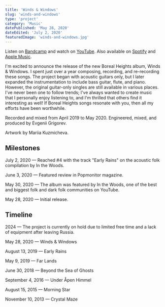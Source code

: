 ```yaml
---
title: 'Winds & Windows'
slug: 'winds-and-windows'
type: 'project'
category: 'Music'
datePublished: 'May 28, 2020'
dateEdited: 'July 2, 2020'
featuredImage: 'winds-and-windows.jpg'
---
```


Listen on [Bandcamp](https://borealheights.bandcamp.com/music) and watch on
[YouTube](https://www.youtube.com/@eagrigorev). Also available on
[Spotify](https://open.spotify.com/artist/6sYGw9icM29bZlcTCyHY39) and
[Apple Music](https://music.apple.com/us/artist/boreal-heights/1465971446).

<SpotifyEmbed
  src="https://open.spotify.com/embed/album/7dvwimGEkD8KqBy2R9vhih?utm_source=generator&theme=0"
  layout="big"
/>

I'm excited to announce the release of the new Boreal Heights album, Winds &
Windows. I spent just over a year composing, recording, and re-recording these
songs. The project began with acoustic guitars only, but I later expanded the
instrumentation to include bass guitar, flute, and piano. However, the original
guitar-only singles are still available in various places. I've never been one
to follow trends; I've always wanted to create music that I personally enjoy
listening to, and I'm thrilled that others find it interesting as well! If
Boreal Heights songs resonate with you, then all my efforts have been
worthwhile.

Recorded and mixed from April 2019 to May 2020. Engineered, mixed, and produced
by Evgenii Grigorev.

Artwork by Mariia Kuzmicheva.

## Milestones

July 2, 2020 — Reached #4 with the track "Early Rains" on the acoustic folk
compilation by In the Woods.

June 3, 2020 — Featured review in Popmonitor magazine.

May 30, 2020 — The album was featured by In the Woods, one of the best and
biggest folk and dark folk communities on YouTube.

May 28, 2020 — Initial release.

## Timeline

2024 — The project is currently on hold due to limited free time and a lack of
equipment after leaving Russia.

May 28, 2020 — Winds & Windows

August 13, 2019 — Early Rains

May 9, 2019 — Far Lands

June 30, 2018 — Beyond the Sea of Ghosts

September 4, 2016 — Under Åpen Himmel

August 15, 2015 — Morning Star

November 10, 2013 — Crystal Maze
